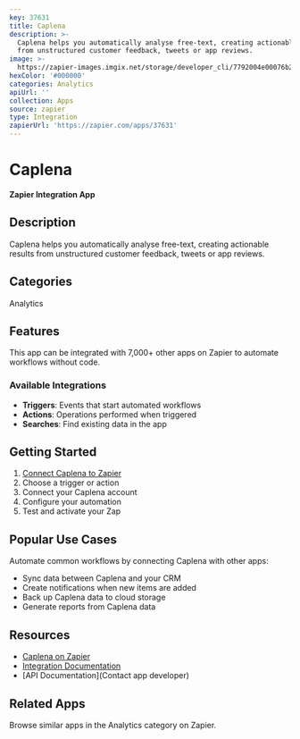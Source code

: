 ```yaml
---
key: 37631
title: Caplena
description: >-
  Caplena helps you automatically analyse free-text, creating actionable results
  from unstructured customer feedback, tweets or app reviews.
image: >-
  https://zapier-images.imgix.net/storage/developer_cli/7792004e00076b278cd8746ae4b6a2eb.png?auto=format%2Ccompress&ixlib=python-3.0.0&q=50
hexColor: '#000000'
categories: Analytics
apiUrl: ''
collection: Apps
source: zapier
type: Integration
zapierUrl: 'https://zapier.com/apps/37631'
---
```

# Caplena

**Zapier Integration App**

## Description

Caplena helps you automatically analyse free-text, creating actionable results from unstructured customer feedback, tweets or app reviews.

## Categories

Analytics

## Features

This app can be integrated with 7,000+ other apps on Zapier to automate workflows without code.

### Available Integrations

- **Triggers**: Events that start automated workflows
- **Actions**: Operations performed when triggered
- **Searches**: Find existing data in the app

## Getting Started

1. [Connect Caplena to Zapier](https://zapier.com/apps/37631)
2. Choose a trigger or action
3. Connect your Caplena account
4. Configure your automation
5. Test and activate your Zap

## Popular Use Cases

Automate common workflows by connecting Caplena with other apps:

- Sync data between Caplena and your CRM
- Create notifications when new items are added
- Back up Caplena data to cloud storage
- Generate reports from Caplena data

## Resources

- [Caplena on Zapier](https://zapier.com/apps/37631)
- [Integration Documentation](https://zapier.com/apps/37631/integrations)
- [API Documentation](Contact app developer)

## Related Apps

Browse similar apps in the Analytics category on Zapier.
